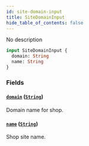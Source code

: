 ```yaml
---
id: site-domain-input
title: SiteDomainInput
hide_table_of_contents: false
---
```


No description

```graphql
input SiteDomainInput {
  domain: String
  name: String
}
```

### Fields

#### [`domain`](#) ([`String`](../../../developer/api-reference/scalars/string))

Domain name for shop.

#### [`name`](#) ([`String`](../../../developer/api-reference/scalars/string))

Shop site name.

